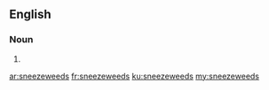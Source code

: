 ==English==

===Noun===
{{head|en}}

# {{plural of|sneezeweed}}

[[ar:sneezeweeds]]
[[fr:sneezeweeds]]
[[ku:sneezeweeds]]
[[my:sneezeweeds]]